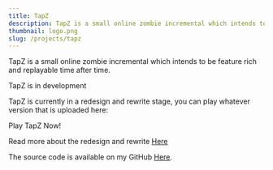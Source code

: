 ```yaml
---
title: TapZ
description: TapZ is a small online zombie incremental which intends to be feature rich and replayable time after time
thumbnail: logo.png
slug: /projects/tapz
---
```



TapZ is a small online zombie incremental which intends to be feature rich and replayable time after time.

<div class="alert alert-success">TapZ is in development</div>

TapZ is currently in a redesign and rewrite stage, you can play whatever version that is uploaded here:

<OutboundLink className="btn btn-success my-2 px-4" href="https://tapz.williamneild.com/" target="_blank">
    Play TapZ Now!
</OutboundLink>

Read more about the redesign and rewrite [Here](/blog/the-future-of-tapz)

The source code is available on my GitHub [Here](https://github.com/wsngamerz/TapZ-Incremental).
